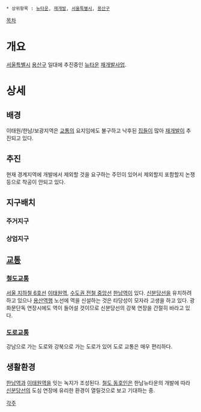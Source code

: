  * 상위항목 : [[뉴타운]], [[재개발]], [[서울특별시]], [[용산구]]

{{{+1 漢南뉴타운 / Hannam New Town }}}



[[목차]]
= 개요 =
[[서울특별시]] [[용산구]] 일대에 추진중인 [[뉴타운]] [[재개발]]사업. 
= 상세 =
== 배경 ==
이태원/한남/보광지역은 [[교통]]의 요지임에도 불구하고 낙후된 [[집]]들이 많아 [[재개발]]이 추진되고 있다.
== 추진 ==
현재 경계지역에 개발에서 제외할 것을 요구하는 주민이 있어서 제외할지 포함할지 논쟁등으로 착공이 안되고 있다.
== 지구배치 ==
=== 주거지구 ===

=== 상업지구 ===

== [[교통]] ==
=== [[철도]][[교통]] ===
[[서울 지하철 6호선]] [[이태원역]], [[수도권 전철 중앙선]] [[한남역]]이 있다. [[신분당선]]을 유치하려 하고 있으나 [[용산역]]행 노선에 역을 신설하는 것은 타당성이 모자라 고생을 하고 있다. 광화문단독 연장시에도 역이 들어설 것이므로 신분당선의 강북 연장을 간절히 바라고 있다. 
=== [[도로]][[교통]] ===
강남으로 가는 도로와 강북으로 가는 도로가 있어 도로 교통은 매우 편리하다.
== 생활환경 ==
[[한남역]]과 [[이태원역]]을 잇는 녹지가 조성된다. [[철도 동호인]]은 한남뉴타운의 개발에 따라 [[신분당선]]의 도심 연장에 유리한 환경이 열릴것으로 보고 기대하는 중.


[[각주]]
